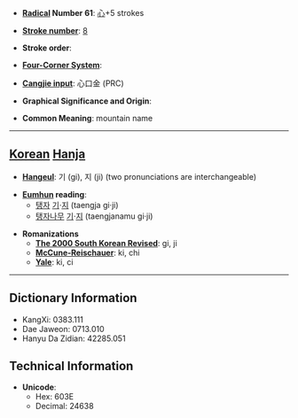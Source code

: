 * '''[[Wiktionary:Chinese radical index| Radical]] Number 61''': [[Wiktionary:Chinese radical index 心|心]]+5 strokes

* '''[[Wiktionary:Chinese total strokes index|Stroke number]]''': [[Wiktionary:Chinese total strokes index 8|8]]

* '''Stroke order''': 

* '''[[Wiktionary:Chinese four corner index|Four-Corner System]]''': 

* '''[[Wiktionary:Chinese Cangjie index|Cangjie input]]''': 心口金 (PRC)

* '''Graphical Significance and Origin''': 

* '''Common Meaning''': mountain name

----

== [[Korean]] [[Hanja]] ==

* '''[[Hangeul]]''': 기 (gi), 지 (ji) (two pronunciations are interchangeable)

* '''[[Eumhun]] reading''':
** [[탱자]] [[기]]·[[지]] (taengja gi·ji)
** [[탱자나무]] [[기]]·[[지]] (taengjanamu gi·ji)

* '''Romanizations'''
** '''[[The 2000 South Korean Revised Romanization|The 2000 South Korean Revised]]''': gi, ji
** '''[[McCune-Reischauer]]''': ki, chi
** '''[[Yale]]''': ki, ci

----

== Dictionary Information ==

* KangXi: 0383.111
* Dae Jaweon: 0713.010
* Hanyu Da Zidian: 42285.051

== Technical Information ==

* '''Unicode''':
** Hex: 603E
** Decimal: 24638